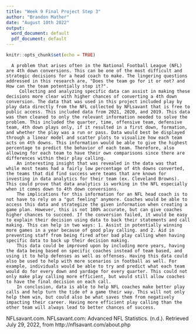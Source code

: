 ```yaml
---
title: "Week 9 Final Project Step 3"
author: "Brandon Mather"
date: "August 10th 2022"
output:
  word_document: default
  pdf_document: default
---
```


```r
knitr::opts_chunk$set(echo = TRUE)
```
```
  A problem that arises often in the National Football League (NFL) are 4th down conversions. This can be one of the most difficult and strategic decisions for a head coach to make. The lingering questions addressed in this research are, "Does the team go for it or not? and How can the team potentially stop it?".
	 Collecting and analyzing specific data can assist in making these decisions more clear with higher chances of converting a 4th down conversion. The data that was used in this project included play by play data directly from the NFL collected by NFLsavant that is free to public access. This included data from 2021, 2020, and 2019. This data was then cleaned to only the relevant information needed to solve the problem. This included the quarter, time, offensive team, defensive team, 4th down plays only, if it resulted in a first down, formation, and whether the play was a run or pass. Data would best be displayed through a linear model and scatter plots to visualize how each team acts on 4th downs. This information would be able to give the highest percentage to predict the behavior of each team. Therefore, also allowing for each team to have their own comparisons since there are differences within their play calling. 
	An interesting insight that was revealed in the data was that while most teams had a fairly low percentage of 4th downs converted, the teams that did find success were teams that are known for investing in data analytics for their team (ex. Cleveland Browns). This could prove that data analytics is working in the NFL especially when it comes down to 4th down conversions. 
	The implications for this information for an NFL head coach is to not have to rely on a "gut feeling" anymore. Coaches would be able to access this data and strategize the given information when creating a game plan. However, this is not 100% accurate, but can give coaches higher chances to succeed. If the conversion failed, it would be easy to explain their decision using data to back their statements and call making. This can help in two ways: 1. Assist in potentially winning more games in a year because of good play calling. and 2. Aid in preventing staff from being fired after bad play calling when having specific data to back up their decision making. 
	This data could be improved upon by including more years, having the data being based on specific coaches instead of team based, and using it to help defenses as well as offenses. Having this data could also be used to help with more scenarios in football as well. For example, individuals would be able to try and predict what each team would do for every down and yardage for every quarter. This could not only make play calling more efficient, but would still allow coaches to have the final decision on each call. 
	In conclusion, data is able to help NFL coaches make better play calls and help turn the tide of a game their way. This will not only help them win, but could also be what saves them from negatively impacting their career. Having more efficient play calling than the other team will always lead to better chances of success. 

```
NFLsavant.com. NFLsavant.com: Advanced NFL Statistics. (n.d.). Retrieved July 29, 2022, from http://nflsavant.com/about.php 
